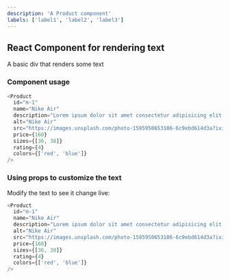 ```yaml
---
description: 'A Product component'
labels: ['label1', 'label2', 'label3']
---
```



## React Component for rendering text

A basic div that renders some text

### Component usage

```js
<Product
  id="m-1"
  name="Nike Air"
  description="Lorem ipsum dolor sit amet consectetur adipisicing elit. Modi quos quidem sequi illum facere recusandae voluptatibus"
  alt="Nike Air"
  src="https://images.unsplash.com/photo-1595950653106-6c9ebd614d3a?ixid=MnwxMjA3fDB8MHxzZWFyY2h8NDV8fHNuZWFrZXJ8ZW58MHx8MHx8&ixlib=rb-1.2.1&auto=format&fit=crop&w=800&q=60"
  price={160}
  sizes={[36, 38]}
  rating={4}
  colors={['red', 'blue']}
/>
```

### Using props to customize the text

Modify the text to see it change live:

```js live
<Product
  id="m-1"
  name="Nike Air"
  description="Lorem ipsum dolor sit amet consectetur adipisicing elit. Modi quos quidem sequi illum facere recusandae voluptatibus"
  alt="Nike Air"
  src="https://images.unsplash.com/photo-1595950653106-6c9ebd614d3a?ixid=MnwxMjA3fDB8MHxzZWFyY2h8NDV8fHNuZWFrZXJ8ZW58MHx8MHx8&ixlib=rb-1.2.1&auto=format&fit=crop&w=800&q=60"
  price={160}
  sizes={[36, 38]}
  rating={4}
  colors={['red', 'blue']}
/>
```
